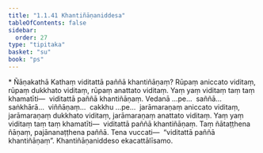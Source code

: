 ```yaml
---
title: "1.1.41 Khantiñāṇaniddesa"
tableOfContents: false
sidebar:
  order: 27
type: "tipitaka"
basket: "su"
book: "ps"
---
```



<DynamicBreadcrumb />

<Paragraph type="center" book="ps">
* Ñāṇakathā
</Paragraph>


<Division number="92" book="ps" bookNo="26" page="102">

<Paragraph number="604" book="ps">
Kathaṃ viditattā paññā khantiñāṇaṃ? Rūpaṃ aniccato viditaṃ, rūpaṃ dukkhato viditaṃ, rūpaṃ anattato viditaṃ. Yaṃ yaṃ viditaṃ taṃ taṃ khamatīti—  viditattā paññā khantiñāṇaṃ. Vedanā …pe…  saññā…  saṅkhārā…  viññāṇaṃ…  cakkhu …pe…  jarāmaraṇaṃ aniccato viditaṃ, jarāmaraṇaṃ dukkhato viditaṃ, jarāmaraṇaṃ anattato viditaṃ. Yaṃ yaṃ viditaṃ taṃ taṃ khamatīti—  viditattā paññā khantiñāṇaṃ. Taṃ ñātaṭṭhena ñāṇaṃ, pajānanaṭṭhena paññā. Tena vuccati—  “viditattā paññā khantiñāṇaṃ”.

</Paragraph>
</Division>

<Paragraph number="605" type="center" book="ps">
Khantiñāṇaniddeso ekacattālīsamo.
</Paragraph>